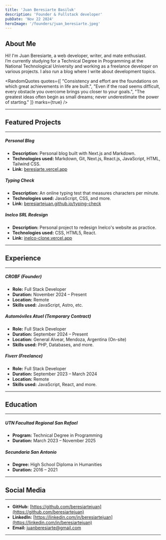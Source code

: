 ```yaml
---
title: 'Juan Beresiarte Basiluk'
description: 'Founder & Fullstack developer'
pubDate: 'Nov 22 2024'
heroImage: '/founders/juan_beresiarte.jpeg'
---
```


## About Me
Hi! I'm Juan Beresiarte, a web developer, writer, and mate enthusiast.  
I’m currently studying for a Technical Degree in Programming at the National Technological University and working as a freelance developer on various projects. I also run a blog where I write about development topics.


<RandomQuotes
    quotes={[
        "Consistency and effort are the foundations on which great achievements in life are built.",
        "Even if the road seems difficult, every obstacle you overcome brings you closer to your goals.",
        "The greatest ideas often begin as small dreams; never underestimate the power of starting."
    ]}
    marks={true}
/>

---

## Featured Projects

---

##### Personal Blog
- **Description:** Personal blog built with Next.js and Markdown.
- **Technologies used:** Markdown, Git, Next.js, React.js, JavaScript, HTML, Tailwind CSS.  
- **Link:** [beresiarte.vercel.app](https://beresiarte.vercel.app)

##### Typing Check   
- **Description:** An online typing test that measures characters per minute.  
- **Technologies used:** JavaScript, CSS, and more.  
- **Link:** [beresiartejuan.github.io/typing-check](https://beresiartejuan.github.io/typing-check/)

##### Inelco SRL Redesign  
- **Description:** Personal project to redesign Inelco's website as practice.  
- **Technologies used:** CSS, HTML5, React.  
- **Link:** [inelco-clone.vercel.app](https://inelco-clone.vercel.app/)

---

## Experience

---

##### CROBF (Founder)
- **Role:** Full Stack Developer  
- **Duration:** November 2024 – Present  
- **Location:** Remote  
- **Skills used:** JavaScript, Astro, etc.

##### Automóviles Atuel (Temporary Contract)
- **Role:** Full Stack Developer  
- **Duration:** September 2024 – Present  
- **Location:** General Alvear, Mendoza, Argentina (On-site)  
- **Skills used:** PHP, Databases, and more.  

##### Fiverr (Freelance)  
- **Role:** Full Stack Developer  
- **Duration:** September 2023 – March 2024  
- **Location:** Remote  
- **Skills used:** JavaScript, React, and more.

---

## Education

---

##### UTN Facultad Regional San Rafael  
- **Program:** Technical Degree in Programming  
- **Duration:** March 2023 – November 2025  

##### Secundaria San Antonio  
- **Degree:** High School Diploma in Humanities  
- **Duration:** 2016 – 2021  

---

## Social Media

---

- **GitHub:** [https://github.com/beresiartejuan](https://github.com/beresiartejuan)  
- **LinkedIn:** [https://linkedin.com/in/beresiartejuan](https://linkedin.com/in/beresiartejuan)  
- **Email:** [juanberesiarte@gmail.com](https://mailto:juanberesiarte@gmail.com)  

---


<CenteredImage src="/icon-lavender.png" alt="Lavander Icon" />